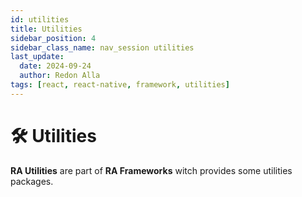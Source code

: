 ```yaml
---
id: utilities
title: Utilities
sidebar_position: 4
sidebar_class_name: nav_session utilities
last_update:
  date: 2024-09-24
  author: Redon Alla
tags: [react, react-native, framework, utilities]
---
```


# 🛠 Utilities

**RA Utilities** are part of **RA Frameworks** witch provides some utilities packages.



<DocCardList />